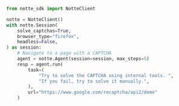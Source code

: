 ```python solve_captchas.py
from notte_sdk import NotteClient

notte = NotteClient()
with notte.Session(
    solve_captchas=True,
    browser_type="firefox",
    headless=False,
) as session:
    # Navigate to a page with a CAPTCHA
    agent = notte.Agent(session=session, max_steps=5)
    resp = agent.run(
        task=(
            "Try to solve the CAPTCHA using internal tools. ",
            "If you fail, try to solve it manually.",
        ),
        url="https://www.google.com/recaptcha/api2/demo"
    )
```
